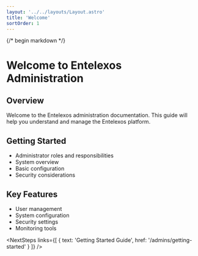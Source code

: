 ```yaml
---
layout: '../../layouts/Layout.astro'
title: 'Welcome'
sortOrder: 1
---
```



{/* begin markdown */}

# Welcome to Entelexos Administration

## Overview
Welcome to the Entelexos administration documentation. This guide will help you understand and manage the Entelexos platform.

## Getting Started
- Administrator roles and responsibilities
- System overview
- Basic configuration
- Security considerations

## Key Features
- User management
- System configuration
- Security settings
- Monitoring tools

<NextSteps links={[
  { text: 'Getting Started Guide', href: '/admins/getting-started' }
]} /> 